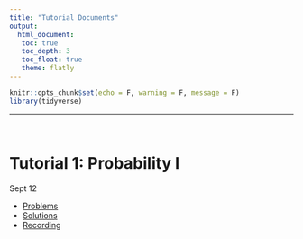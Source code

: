 ```yaml
---
title: "Tutorial Documents"
output: 
  html_document:
   toc: true
   toc_depth: 3
   toc_float: true
   theme: flatly
---
```


```r
knitr::opts_chunk$set(echo = F, warning = F, message = F)
library(tidyverse)
```

******


<br>

# Tutorial 1: Probability I 

Sept 12

* [Problems](https://drive.google.com/file/d/1e_9RM81e5hbpOA38mPHauCdPyex-30ZK/view?usp=sharing)
* [Solutions](https://drive.google.com/file/d/1vA2TELEEuQgoHrAdctwLIeWYMeBZwE2c/view?usp=sharing)
* [Recording](https://drive.google.com/file/d/1O9u52aw6GOmnAmQQzGgdSq66d9SenTDd/view?usp=sharing) 